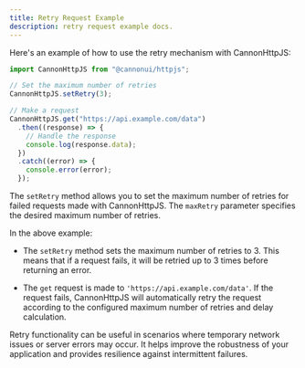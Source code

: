 ```yaml
---
title: Retry Request Example
description: retry request example docs.
---
```


Here's an example of how to use the retry mechanism with CannonHttpJS:

```javascript
import CannonHttpJS from "@cannonui/httpjs";

// Set the maximum number of retries
CannonHttpJS.setRetry(3);

// Make a request
CannonHttpJS.get("https://api.example.com/data")
  .then((response) => {
    // Handle the response
    console.log(response.data);
  })
  .catch((error) => {
    console.error(error);
  });
```

The `setRetry` method allows you to set the maximum number of retries for failed requests made with CannonHttpJS. The `maxRetry` parameter specifies the desired maximum number of retries.

In the above example:

- The `setRetry` method sets the maximum number of retries to 3. This means that if a request fails, it will be retried up to 3 times before returning an error.

- The `get` request is made to `'https://api.example.com/data'`. If the request fails, CannonHttpJS will automatically retry the request according to the configured maximum number of retries and delay calculation.

Retry functionality can be useful in scenarios where temporary network issues or server errors may occur. It helps improve the robustness of your application and provides resilience against intermittent failures.
